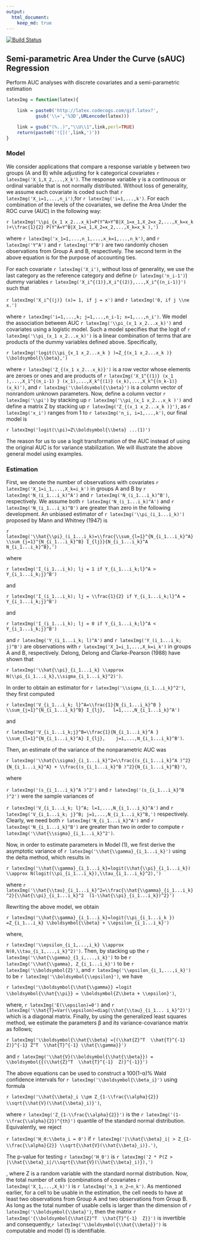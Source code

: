 ```yaml
---
output: 
  html_document:
    keep_md: true
---
```


[![Build Status](https://travis-ci.com/sbohora/sAUC.svg?token=shyYTzvvbsLRHsRAWXTg)](https://travis-ci.com/sbohora/sAUC)

## Semi-parametric Area Under the Curve (sAUC) Regression
Perform AUC analyses with discrete covariates and a semi-parametric estimation

```r
latexImg = function(latex){

    link = paste0('http://latex.codecogs.com/gif.latex?',
           gsub('\\=','%3D',URLencode(latex)))

    link = gsub("(%..)","\\U\\1",link,perl=TRUE)
    return(paste0('![](',link,')'))
}
```

### Model

We consider applications that compare a response variable y between two groups (A and B) while adjusting for k categorical covariates `r latexImg('X_1,X_2,...,X_k')`.  The response variable y is a continuous or ordinal variable that is not normally distributed.  Without loss of generality, we assume each covariate is coded such that `r latexImg('X_i=1,...,n_i')`,for `r latexImg('i=1,...,k')`. For each combination of the levels of the covariates, we define the Area Under the ROC curve (AUC) in the following way:

`r latexImg('\\pi_{x_1 x_2...x_k}=P(Y^A>Y^B|X_1=x_1,X_2=x_2,...,X_k=x_k )+\\frac{1}{2} P(Y^A=Y^B|X_1=x_1,X_2=x_2,...,X_k=x_k ),')`

where `r latexImg('x_1=1,...,n_1,...,x_k=1,...,n_k')`, and `r latexImg('Y^A')` and `r latexImg('Y^B')` are two randomly chosen observations from Group A and B, respectively.  The second term in the above equation is for the purpose of accounting ties.

For each covariate `r latexImg('X_i')`, without loss of generality, we use the last category as the reference category and define (`r latexImg('n_i-1')`) dummy variables `r latexImg('X_i^{(1)},X_i^{(2)},...,X_i^{(n_i-1)}')` such that 

`r latexImg('X_i^{(j)} (x)= 1, if j = x')` and `r latexImg('0, if j \\ne x.')`

where `r latexImg('i=1,...,k; j=1,...,n_i-1; x=1,...,n_i')`.   We model the association between AUC `r latexImg('\\pi_(x_1 x_2...x_k)')` and covariates using a logistic model.  Such a model specifies that the logit of `r latexImg('\\pi_(x_1 x_2...x_k)')` is a linear combination of terms that are products of the dummy variables defined above.  Specifically,

`r latexImg('logit(\\pi_{x_1 x_2...x_k } )=Z_{(x_1 x_2...x_k )} \\boldsymbol{\\beta},')` 

where `r latexImg('Z_{(x_1 x_2...x_k)}')` is a row vector whose elements are zeroes or ones and are products of `r latexImg('X_1^{(1)} (x_1 ),...,X_1^{(n_i-1) } (x_1),...,X_k^{(1)} (x_k),...,X_k^{(n_k-1)} (x_k)')`, and `r latexImg('\\boldsymbol{\\beta}')` is a column vector of nonrandom unknown parameters.  Now, define a column vector `r latexImg('\\pi')` by stacking up `r latexImg('\\pi_(x_1 x_2...x_k )')` and define a matrix Z by stacking up `r latexImg('Z_{(x_1 x_2...x_k )}')`, as `r latexImg('x_i')` ranges from 1 to `r latexImg('n_i, i=1,...,k')`, our final model is  

`r latexImg('logit(\\pi)=Z\\boldsymbol{\\beta} ...(1)')`

The reason for us to use a logit transformation of the AUC instead of using the original AUC is for variance stabilization.  We will illustrate the above general model using examples.


### Estimation

First, we denote the number of observations with covariates `r latexImg('X_1=i_1,...,X_k=i_k')` in groups A and B by `r latexImg('N_(i_1...i_k)^A')` and `r latexImg('N_(i_1...i_k)^B')`, respectively.  We assume both `r latexImg('N_(i_1...i_k)^A')` and `r latexImg('N_(i_1...i_k)^B')` are greater than zero in the following development.  An unbiased estimator of `r latexImg('\\pi_(i_1...i_k)')` proposed by Mann and Whitney (1947) is

`r latexImg('\\hat{\\pi}_(i_1...i_k)=\\frac{\\sum_{l=1}^{N_{i_1...i_k}^A} \\sum_{j=1}^{N_{i_1...i_k}^B} I_{lj}}{N_{i_1...i_k}^A N_{i_1...i_k}^B},')`

where 

`r latexImg('I_(i_1...i_k); lj = 1 if Y_{i_1...i_k;l}^A > Y_{i_1...i_k;j}^B')`

and

`r latexImg('I_(i_1...i_k); lj = \\frac{1}{2} if Y_{i_1...i_k;l}^A = Y_{i_1...i_k;j}^B')`

and

`r latexImg('I_(i_1...i_k); lj = 0 if Y_{i_1...i_k;l}^A < Y_{i_1...i_k;j}^B')`


and `r latexImg('Y_(i_1...i_k; l)^A')` and `r latexImg('Y_(i_1...i_k; j)^B')` are observations with `r latexImg('X_1=i_1,...,X_k=i_k')` in groups A and B, respectively.  Delong, Delong and Clarke-Pearson (1988) have shown that 

`r latexImg('\\hat{\\pi}_{i_1...i_k} \\approx N(\\pi_{i_1...i_k},\\sigma_{i_1...i_k}^2)')`.	

In order to obtain an estimator for `r latexImg('\\sigma_{i_1...i_k}^2')`, they first computed

`r latexImg('V_{i_1...i_k; l}^A=\\frac{1}{N_{i_1...i_k}^B } \\sum_{j=1}^{N_{i_1...i_k}^B} I_{lj},  	l=1,...,N_{i_1...i_k}^A')`

and

`r latexImg('V_{i_1...i_k;j}^B=\\frac{1}{N_{i_1...i_k}^A } \\sum_{l=1}^{N_{i_1...i_k}^A} I_{lj},  	j=1,...,N_{i_1...i_k}^B')`.

Then, an estimate of the variance of the nonparametric AUC was

`r latexImg('\\hat{\\sigma}_{i_1...i_k}^2=\\frac{(s_{i_1...i_k}^A )^2}{N_{i_1...i_k}^A} + \\frac{(s_{i_1...i_k}^B )^2}{N_{i_1...i_k}^B}')`,

where 

`r latexImg('(s_{i_1...i_k}^A )^2')` and `r latexImg('(s_{i_1...i_k}^B )^2')` were the sample variances of 

`r latexImg('V_{i_1...i_k; l}^A; l=1,...,N_{i_1...i_k}^A')` and `r latexImg('V_{i_1...i_k; j}^B; j=1,...,N_{i_1...i_k}^B,')` respectively.  Clearly, we need both `r latexImg('N_{i_1...i_k}^A')` and `r latexImg('N_{i_1...i_k}^B')` are greater than two in order to compute `r latexImg('\\hat{\\sigma}_{i_1...i_k}^2')`.

Now, in order to estimate parameters in Model (1), we first derive the asymptotic variance of `r latexImg('\\hat{\\gamma}_{i_1...i_k}')` using the delta method, which results in

`r latexImg('\\hat{\\gamma}_{i_1...i_k}=logit(\\hat{\\pi}_{i_1...i_k}) \\approx N(logit(\\pi_{i_1...i_k}),\\tau_{i_1...i_k}^2),')`

where `r latexImg('\\hat{\\tau}_{i_1...i_k}^2=\\frac{\\hat{\\gamma}_{i_1...i_k}^2}{\\hat{\\pi}_{i_1...i_k}^2  (1-\\hat{\\pi}_{i_1...i_k})^2}')` 

Rewriting the above model, we obtain

`r latexImg('\\hat{\\gamma}_{i_1...i_k}=logit(\\pi_{i_1...i_k }) =Z_{i_1...i_k} \\boldsymbol{\\beta} + \\epsilon_{i_1...i_k}')`
         
where, 

`r latexImg('\\epsilon_{i_1,...,i_k} \\approx N(0,\\tau_{i_1,...,i_k}^2)')`.  Then, by stacking up the `r latexImg('\\hat{\\gamma}_{1_i,...,i_k}')` to be 
`r latexImg('\\hat{\\gamma}, Z_{i_1...i_k}')` to be `r latexImg('\\boldsymbol{Z}')`, and `r latexImg('\\epsilon_{i_1,...,i_k}')` to be 
`r latexImg('\\boldsymbol{\\epsilon}')`, we have

`r latexImg('\\boldsymbol{\\hat{\\gamma}} =logit \\boldsymbol{\\hat{\\pi}} = \\boldsymbol{Z\\beta + \\epsilon}')`, 

where, `r latexImg('E(\\epsilon)=0')` and `r latexImg('\\hat{T}=Var(\\epsilon)=diag(\\hat{\\tau}_{i_1... i_k}^2)')` which is a diagonal matrix.  Finally, by using the generalized least squares method, we estimate the parameters β  and its variance-covariance matrix as follows;

`r latexImg('\\boldsymbol{\\hat{\\beta} ={(\\hat{Z}^T  \\hat{T}^{-1}  Z)}^{-1} Z^T  \\hat{T}^{-1} \\hat{\\gamma}}')`		

and
`r latexImg('\\hat{V}(\\boldsymbol{\\hat{\\beta}}) = \\boldsymbol{{(\\hat{Z}^T  \\hat{T}^{-1}  Z)}^{-1}}')`

The above equations can be used to construct a 100(1-α)% Wald confidence intervals for `r latexImg('\\boldsymbol{\\beta_i}')` using formula

`r latexImg('\\hat{\\beta}_i \\pm Z_{1-\\frac{\\alpha}{2}} \\sqrt{\\hat{V}(\\hat{\\beta}_i)}')`,

where `r latexImg('Z_{1-\\frac{\\alpha}{2}}')` is the `r latexImg('(1-\\frac{\\alpha}{2})^{th}')` quantile of the standard normal distribution.  Equivalently, we reject 

`r latexImg('H_0:\\beta_i = 0')`  if `r latexImg('|\\hat{\\beta}_i| > Z_{1-\\frac{\\alpha}{2}} \\sqrt{\\hat{V}(\\hat{\\beta}_i)}.')`,

The p-value for testing `r latexImg('H_0')` is `r latexImg('2 * P(Z > |\\hat{\\beta}_i|/\\sqrt{\\hat{V}(\\hat{\\beta}_i)}),')`


, where Z is a random variable with the standard normal distribution.
	Now, the total number of cells (combinations of covariates `r latexImg('X_1,...,X_k)')` is `r latexImg('n_1 n_2⋯n_k')`. As mentioned earlier, for a cell to be usable in the estimation, the cell needs to have at least two observations from Group A and two observations from Group B.  As long as the total number of usable cells is larger than the dimension of `r latexImg('\\boldsymbol{\\beta}')`, then the matrix `r latexImg('{\\boldsymbol{\\hat{Z}^T  \\hat{T}^{-1}  Z}}')` is invertible and consequently,`r latexImg('\\boldsymbol{\\hat{\\beta}}')` is computable and model (1) is identifiable.

